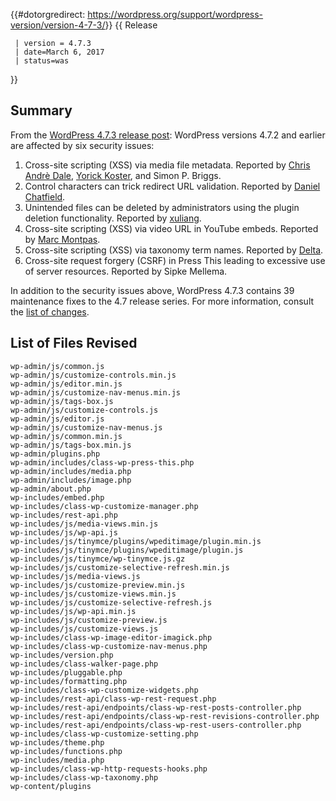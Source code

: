 {{#dotorgredirect: https://wordpress.org/support/wordpress-version/version-4-7-3/}}
{{Languages|
{{en|Version_4.7.3}}
{{ja|Version_4.7.3}}
}}
{{ Release
  | version = 4.7.3
  | date=March 6, 2017
  | status=was
}}

== Summary ==

From the [https://wordpress.org/news/2017/03/wordpress-4-7-3-security-and-maintenance-release/ WordPress 4.7.3 release post]: WordPress versions 4.7.2 and earlier are affected by six security issues:

# Cross-site scripting (XSS) via media file metadata.  Reported by [https://www.securesolutions.no/ Chris Andrè Dale], [https://twitter.com/yorickkoster Yorick Koster], and Simon P. Briggs.
# Control characters can trick redirect URL validation.  Reported by [http://www.danielchatfield.com/ Daniel Chatfield].
# Unintended files can be deleted by administrators using the plugin deletion functionality.  Reported by [http://b.360.cn/ xuliang].
# Cross-site scripting (XSS) via video URL in YouTube embeds.  Reported by [https://twitter.com/marcs0h Marc Montpas].
# Cross-site scripting (XSS) via taxonomy term names.  Reported by [https://profiles.wordpress.org/deltamgm2 Delta].
# Cross-site request forgery (CSRF) in Press This leading to excessive use of server resources.  Reported by Sipke Mellema.

In addition to the security issues above, WordPress 4.7.3 contains 39 maintenance fixes to the 4.7 release series. For more information, consult the [https://core.trac.wordpress.org/query?status=closed&milestone=4.7.3&group=component&col=id&col=summary&col=component&col=status&col=owner&col=type&col=priority&col=keywords&order=priority list of changes].

== List of Files Revised ==
 
<pre>
wp-admin/js/common.js
wp-admin/js/customize-controls.min.js
wp-admin/js/editor.min.js
wp-admin/js/customize-nav-menus.min.js
wp-admin/js/tags-box.js
wp-admin/js/customize-controls.js
wp-admin/js/editor.js
wp-admin/js/customize-nav-menus.js
wp-admin/js/common.min.js
wp-admin/js/tags-box.min.js
wp-admin/plugins.php
wp-admin/includes/class-wp-press-this.php
wp-admin/includes/media.php
wp-admin/includes/image.php
wp-admin/about.php
wp-includes/embed.php
wp-includes/class-wp-customize-manager.php
wp-includes/rest-api.php
wp-includes/js/media-views.min.js
wp-includes/js/wp-api.js
wp-includes/js/tinymce/plugins/wpeditimage/plugin.min.js
wp-includes/js/tinymce/plugins/wpeditimage/plugin.js
wp-includes/js/tinymce/wp-tinymce.js.gz
wp-includes/js/customize-selective-refresh.min.js
wp-includes/js/media-views.js
wp-includes/js/customize-preview.min.js
wp-includes/js/customize-views.min.js
wp-includes/js/customize-selective-refresh.js
wp-includes/js/wp-api.min.js
wp-includes/js/customize-preview.js
wp-includes/js/customize-views.js
wp-includes/class-wp-image-editor-imagick.php
wp-includes/class-wp-customize-nav-menus.php
wp-includes/version.php
wp-includes/class-walker-page.php
wp-includes/pluggable.php
wp-includes/formatting.php
wp-includes/class-wp-customize-widgets.php
wp-includes/rest-api/class-wp-rest-request.php
wp-includes/rest-api/endpoints/class-wp-rest-posts-controller.php
wp-includes/rest-api/endpoints/class-wp-rest-revisions-controller.php
wp-includes/rest-api/endpoints/class-wp-rest-users-controller.php
wp-includes/class-wp-customize-setting.php
wp-includes/theme.php
wp-includes/functions.php
wp-includes/media.php
wp-includes/class-wp-http-requests-hooks.php
wp-includes/class-wp-taxonomy.php
wp-content/plugins
</pre>